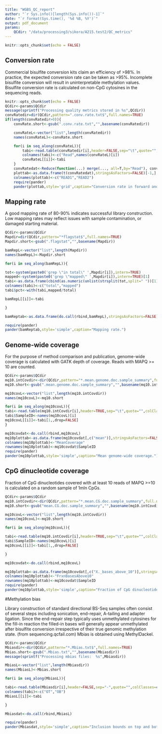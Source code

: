 ```yaml
---
title: "WGBS_QC_report"
author: "`r Sys.info()[length(Sys.info())-1]`"
date: "`r format(Sys.time(), '%d %B, %Y')`"
output: pdf_document
params:
    QCdir: "/data/processing3/sikora/A215.test2/QC_metrics"
---
```


```r
knitr::opts_chunk$set(echo = FALSE)
```

## Conversion rate

Commercial bisulfite conversion kits claim an efficiency of >98%. In practice, the expected conversion rate can be taken as >95%.
Incomplete bisulfite conversion will result in uninterpretable methylation values.
Bisulfite conversion rate is calculated on non-CpG cytosines in the sequencing reads.

```r
knitr::opts_chunk$set(echo = FALSE)
QCdir<-params$QCdir
message(sprintf("Processing quality metrics stored in %s",QCdir))
convRatedir=dir(QCdir,pattern=".conv.rate.txt$",full.names=TRUE)
if(length(convRatedir>0)){
    convRate.short<-gsub(".conv.rate.txt","",basename(convRatedir))

    convRateL<-vector("list",length(convRatedir))
    names(convRateL)<-convRate.short

    for(i in seq_along(convRateL)){
        tabi<-read.table(convRatedir[i],header=FALSE,sep="\t",quote="",as.is=TRUE)
        colnames(tabi)<-c("Read",names(convRateL)[i])
        convRateL[[i]]<-tabi
    }
    convRatedat<-Reduce(function(...) merge(..., all=T,by="Read"), convRateL)
    plottab<-as.data.frame(t(convRatedat),stringsAsFactors=FALSE)[-1,]
    colnames(plottab)<-c("READ1","READ2")
    require(pander)
    pander(plottab,style='grid',caption="Conversion rate in forward and reverse mates.")}
```

## Mapping rate

A good mapping rate of 80-90% indicates successful library construction. Low mapping rates may reflect issues with sample contamination, or damaged starting material.

```r
QCdir<-params$QCdir
Mapdir=dir(QCdir,pattern="*flagstat$",full.names=TRUE)
Mapdir.short<-gsub(".flagstat","",basename(Mapdir))

bamRepL<-vector("list",length(Mapdir))
names(bamRepL)<-Mapdir.short

for(i in seq_along(bamRepL)){

tot<-system(paste0('grep \"in total\" ',Mapdir[i]),intern=TRUE)
mapped<-system(paste0('grep \"mapped\" ',Mapdir[i]),intern=TRUE)[1]
tabi<-as.data.frame(cbind(as.numeric(unlist(strsplit(tot,split=" "))[1]),as.numeric(unlist(strsplit(mapped,split=" "))[1])))
colnames(tabi)<-c("total","mapped")
tabi$pct<-with(tabi,mapped/total)

bamRepL[[i]]<-tabi

}

bamReptab<-as.data.frame(do.call(rbind,bamRepL),stringsAsFactors=FALSE)

require(pander)
pander(bamReptab,style='simple',caption="Mapping rate.")
```

## Genome-wide coverage

For the purpose of method comparison and publication, genome-wide coverage is calculated with GATK depth of coverage. Reads with MAPQ >= 10 are counted.

```r
QCdir<-params$QCdir
mq10.intCovdir<-dir(QCdir,pattern="*.mean.genome.doc.sample_summary",full.names=TRUE)
mq10.short<-gsub(".mean.genome.doc.sample_summary","",basename(mq10.intCovdir))

mq10covL<-vector("list",length(mq10.intCovdir))
names(mq10covL)<-mq10.short

for(i in seq_along(mq10covL)){
tabi<-read.table(mq10.intCovdir[i],header=TRUE,sep="\t",quote="",colClasses=c(rep("NULL",2),"numeric",rep("character",3),rep("NULL",4),"numeric",rep("NULL",4)),fill=TRUE)
tabi$SampleID<-names(mq10covL)[i]
mq10covL[[i]]<-tabi[1,,drop=FALSE]
}

mq10covdat<-do.call(rbind,mq10covL)
mq10plottab<-as.data.frame(mq10covdat[,c("mean")],stringsAsFactors=FALSE)
colnames(mq10plottab)<-"MeanCoverage"
rownames(mq10plottab)<-mq10covdat$SampleID
require(pander)
pander(mq10plottab,style='simple',caption="Mean genome-wide coverage.")
```

## CpG dinucleotide coverage

Fraction of CpG dinucleotides covered with at least 10 reads of MAPQ >=10 is calculated on a random sample of 1mln CpGs.

```r
QCdir<-params$QCdir
mq10.intCovdir<-dir(QCdir,pattern="*.mean.CG.doc.sample_summary",full.names=TRUE)
mq10.short<-gsub("mean.CG.doc.sample_summary","",basename(mq10.intCovdir))

mq10covL<-vector("list",length(mq10.intCovdir))
names(mq10covL)<-mq10.short

for(i in seq_along(mq10covL)){

tabi<-read.table(mq10.intCovdir[i],header=TRUE,sep="\t",quote="",colClasses=c(rep("NULL",2),"numeric",rep("character",3),rep("NULL",4),"numeric",rep("NULL",4)),fill=TRUE)
tabi$SampleID<-names(mq10covL)[i]
mq10covL[[i]]<-tabi[1,,drop=FALSE]

}

mq10covdat<-do.call(rbind,mq10covL)

mq10plottab<-as.data.frame(mq10covdat[,c("X._bases_above_10")],stringsAsFactors=FALSE)
colnames(mq10plottab)<-"FrxnBasesAbove10"
rownames(mq10plottab)<-mq10covdat$SampleID
require(pander)
pander(mq10plottab,style='simple',caption="Fraction of CpG dinucleotides covered at least 10x at MAPQ >=10.")
```

#Methylation bias

Library construction of standard directional BS-Seq samples often consist of several steps including sonication, end-repair, A-tailing and adapter ligation. Since the end-repair step typically uses unmethylated cytosines for the fill-in reaction the filled-in bases will generally appear unmethylated after bisulfite conversion irrespective of their true genomic methylation state. (from sequencing.qcfail.com)
Mbias is obtained using MethylDackel.

```r
QCdir<-params$QCdir
Mbiasdir<-dir(QCdir,pattern="*.Mbias.txt$",full.names=TRUE)
Mbias.short<-gsub(".Mbias.txt","",basename(Mbiasdir))
message(sprintf("Processing mbias files:  %s",Mbiasdir))

MbiasL<-vector("list",length(Mbiasdir))
names(MbiasL)<-Mbias.short

for(i in seq_along(MbiasL)){

tabi<-read.table(Mbiasdir[i],header=FALSE,sep="-",quote="",colClasses=c("NULL","NULL","character","NULL","character"))
colnames(tabi)<-c("OT","OB")
MbiasL[[i]]<-tabi

}

Mbiasdat<-do.call(rbind,MbiasL)

require(pander)
pander(Mbiasdat,style='simple',caption="Inclusion bounds on top and bottom strand reads.")

```

